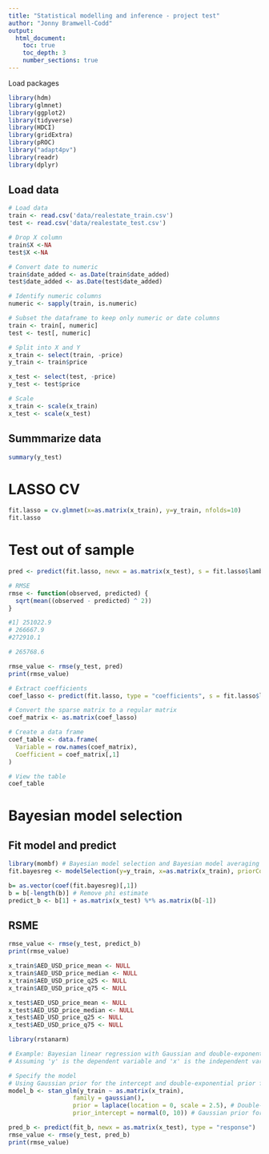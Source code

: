```yaml
---
title: "Statistical modelling and inference - project test"
author: "Jonny Bramwell-Codd"
output: 
  html_document:
    toc: true
    toc_depth: 3
    number_sections: true
---
```


Load packages
```r
library(hdm)
library(glmnet)
library(ggplot2)
library(tidyverse)
library(HDCI)
library(gridExtra)
library(pROC)
library("adapt4pv")
library(readr)
library(dplyr)
```

## Load data
```r
# Load data
train <- read.csv('data/realestate_train.csv')
test <- read.csv('data/realestate_test.csv')

# Drop X column
train$X <-NA
test$X <-NA

# Convert date to numeric
train$date_added <- as.Date(train$date_added)
test$date_added <- as.Date(test$date_added)

# Identify numeric columns
numeric <- sapply(train, is.numeric)

# Subset the dataframe to keep only numeric or date columns
train <- train[, numeric]
test <- test[, numeric]

# Split into X and Y
x_train <- select(train, -price)
y_train <- train$price

x_test <- select(test, -price)
y_test <- test$price

# Scale 
x_train <- scale(x_train)
x_test <- scale(x_test)
```


## Summmarize data 

```r
summary(y_test)
```

# LASSO CV

```r
fit.lasso = cv.glmnet(x=as.matrix(x_train), y=y_train, nfolds=10)
fit.lasso
```
# Test out of sample
```r
pred <- predict(fit.lasso, newx = as.matrix(x_test), s = fit.lasso$lambda.min, type = "response")
```

```r
# RMSE
rmse <- function(observed, predicted) {
  sqrt(mean((observed - predicted) ^ 2))
}

#1] 251022.9
# 266667.9
#272910.1

# 265768.6

rmse_value <- rmse(y_test, pred)
print(rmse_value)

```

```r
# Extract coefficients
coef_lasso <- predict(fit.lasso, type = "coefficients", s = fit.lasso$lambda.min)

# Convert the sparse matrix to a regular matrix
coef_matrix <- as.matrix(coef_lasso)

# Create a data frame
coef_table <- data.frame(
  Variable = row.names(coef_matrix),
  Coefficient = coef_matrix[,1]
)

# View the table
coef_table

```


# Bayesian model selection

## Fit model and predict

```r
library(mombf) # Bayesian model selection and Bayesian model averaging
fit.bayesreg <- modelSelection(y=y_train, x=as.matrix(x_train), priorCoef=zellnerprior(taustd=1), priorDelta=modelbbprior(1,1))

b= as.vector(coef(fit.bayesreg)[,1])
b = b[-length(b)] # Remove phi estimate
predict_b <- b[1] + as.matrix(x_test) %*% as.matrix(b[-1])
```

##  RSME
```r
rmse_value <- rmse(y_test, predict_b)
print(rmse_value)
```

```r
x_train$AED_USD_price_mean <- NULL
x_train$AED_USD_price_median <- NULL
x_train$AED_USD_price_q25 <- NULL
x_train$AED_USD_price_q75 <- NULL

x_test$AED_USD_price_mean <- NULL
x_test$AED_USD_price_median <- NULL
x_test$AED_USD_price_q25 <- NULL
x_test$AED_USD_price_q75 <- NULL
```

```r
library(rstanarm)

# Example: Bayesian linear regression with Gaussian and double-exponential priors
# Assuming 'y' is the dependent variable and 'x' is the independent variable in your dataframe 'data'

# Specify the model
# Using Gaussian prior for the intercept and double-exponential prior for the coefficients
model_b <- stan_glm(y_train ~ as.matrix(x_train),
                  family = gaussian(),
                  prior = laplace(location = 0, scale = 2.5), # Double-exponential prior for coefficients
                  prior_intercept = normal(0, 10)) # Gaussian prior for the intercept
```

```r
pred_b <- predict(fit_b, newx = as.matrix(x_test), type = "response")
rmse_value <- rmse(y_test, pred_b)
print(rmse_value)
```

